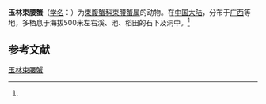 {{Speciesbox
| name = 玉林束腰蟹
| status = 
| status_system = 
| image = 
| genus = Somanniathelphusa
| species = yulinensis
| authority = (Naiyanetr et Dai, 1997)<ref name='id12062'>{{cite web| url =http://www.bioinfo.cn/db05/BjdwSpecies.php?action=view&id=12062| title =玉林束腰蟹| work =《中国动物物种编目数据库》| publisher =中国科学院微生物研究所| author =中国科学院动物研究所| accessdate =2009-04-28| deadurl =yes| archiveurl =https://web.archive.org/web/20160305045130/http://www.bioinfo.cn/db05/BjdwSpecies.php?action=view&id=12062| archivedate =2016-03-05}}</ref>
}}

'''玉林束腰蟹'''（[[学名|学名]]：{{lang|la|''Somanniathelphusa yulinensis''}}）为[[束腹蟹科|束腹蟹科]][[束腰蟹属|束腰蟹属]]的动物。在[[中国大陆|中国大陆]]，分布于[[广西|广西]]等地，多栖息于海拔500米左右溪、池、稻田的石下及洞中。<ref name='id12062'/>

== 参考文献 ==
{{reflist}}

{{Wikispecies|Somanniathelphusa yulinensis}}

[[Category:束腰蟹属|玉林束腰蟹]]


{{螃蟹小作品}}